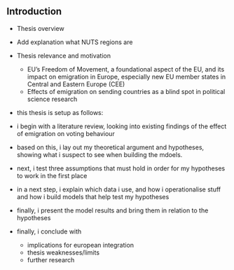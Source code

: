 ## Introduction
- Thesis overview
- Add explanation what NUTS regions are

- Thesis relevance and motivation
	- EU’s Freedom of Movement, a foundational aspect of the EU, and its impact on emigration in Europe, especially new EU member states in Central and Eastern Europe (CEE)
	- Effects of emigration on sending countries as a blind spot in political science research


- this thesis is setup as follows:
- i begin with a literature review, looking into existing findings of the effect of emigration on voting behaviour
- based on this, i lay out my theoretical argument and hypotheses, showing what i suspect to see when building the mdoels.
- next, i test three assumptions that must hold in order for my hypotheses to work in the first place
- in a next step, i explain which data i use, and how i operationalise stuff and how i build models that help test my hypotheses
- finally, i present the model results and bring them in relation to the hypotheses
- finally, i conclude with
	- implications for european integration
	- thesis weaknesses/limits
	- further research
